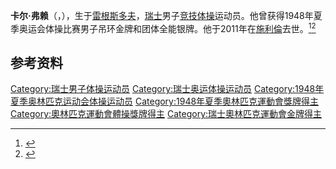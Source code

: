 {{NoteTA|G1=Sports}}
'''卡尔·弗赖'''（{{lang-de|Karl Frei}}，{{bd|1917年|3月8日|2011年|6月18日}}），生于[[雷根斯多夫|雷根斯多夫]]，[[瑞士|瑞士]]男子[[竞技体操|竞技体操]]运动员。他曾获得1948年夏季奥运会体操比赛男子吊环金牌和团体全能银牌。他于2011年在[[施利倫|施利倫]]去世。<ref>{{Cite web|title=Karl FREI|url=https://www.olympic.org/karl-frei|accessdate=2021-03-27|work=International Olympic Committee|archive-date=2017-03-27|archive-url=https://web.archive.org/web/20170327131637/https://www.olympic.org/karl-frei|dead-url=no}}</ref><ref>{{cite web|url=https://www.sports-reference.com/olympics/athletes/fr/karl-frei-1.html|title=Karl Frei|work=Sport Reference|accessdate=2021-03-27|archiveurl=https://web.archive.org/web/20120117091414/http://www.sports-reference.com/olympics/athletes/fr/karl-frei-1.html|archivedate=2012-01-17|dead-url=yes}}</ref>

== 参考资料 ==
{{reflist}}

{{奥林匹克运动会体操比赛男子吊环冠军}}

{{Authority control}}
{{DEFAULTSORT:Frei, Karl}}
[[Category:瑞士男子体操运动员|Category:瑞士男子体操运动员]]
[[Category:瑞士奥运体操运动员|Category:瑞士奥运体操运动员]]
[[Category:1948年夏季奥林匹克运动会体操运动员|Category:1948年夏季奥林匹克运动会体操运动员]]
[[Category:1948年夏季奧林匹克運動會獎牌得主|Category:1948年夏季奧林匹克運動會獎牌得主]]
[[Category:奧林匹克運動會體操獎牌得主|Category:奧林匹克運動會體操獎牌得主]]
[[Category:瑞士奧林匹克運動會金牌得主|Category:瑞士奧林匹克運動會金牌得主]]